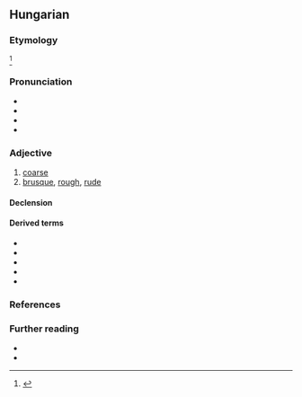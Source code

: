 ==Hungarian==

===Etymology===
{{unknown|hu|title=Of unknown origin.}}<ref>{{R:Zaicz 2006}}</ref>

===Pronunciation===
* {{hu-IPA}}
* {{audio|hu|Hu-durva.ogg|Audio}}
* {{hyphenation|hu|dur|va}}
* {{rhymes|hu|vɒ}}

===Adjective===
{{hu-adj|comp=durvább}}

# [[coarse]] {{gloss|of inferior quality}}
# [[brusque]], [[rough]], [[rude]]

====Declension====
{{hu-infl-nom|durvá|o}}

====Derived terms====
* {{l|hu|durván}}
* {{l|hu|durvaság}}
* {{l|hu|durváskodik}}
* {{l|hu|durvít}}
* {{l|hu|durvul}}

===References===
<references/>

===Further reading===
* {{R:ErtSz}}
* {{R:Nagyszotar}}